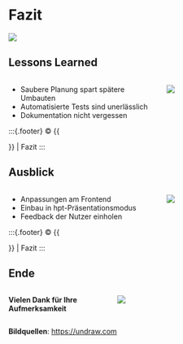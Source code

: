 # Fazit {.center}

![](./images/title-svgs/undraw_personal-file_81l0.svg)

## Lessons Learned {auto-animate=true}

::::{.columns}
:::::{.column width="60%"}

- Saubere Planung spart spätere Umbauten
- Automatisierte Tests sind unerlässlich
- Dokumentation nicht vergessen

:::::
:::::{.column width="40%" .center}
![](./images/title-svgs/undraw_personal-file_81l0.svg)
:::::
::::

:::{.footer}
© {{<meta name>}} | Fazit
:::

## Ausblick {auto-animate=true}

::::{.columns}
:::::{.column width="60%"}

- Anpassungen am Frontend
- Einbau in hpt-Präsentationsmodus
- Feedback der Nutzer einholen

:::::

:::::{.column width="40%" .center}
![](./images/title-svgs/undraw_personal-file_81l0.svg)
:::::
::::

:::{.footer}
© {{<meta name>}} | Fazit
:::

## Ende {.center}

::::{.columns}

:::::{.column width="40%"}

**Vielen Dank für Ihre Aufmerksamkeit**

:::::

:::::{.column width="60%" .center}
![](./images/title-svgs/undraw_omega_aj2q.svg)
:::::

::::

:::{.footer}
**Bildquellen**: [https://undraw.com](https://undraw.com)
:::
